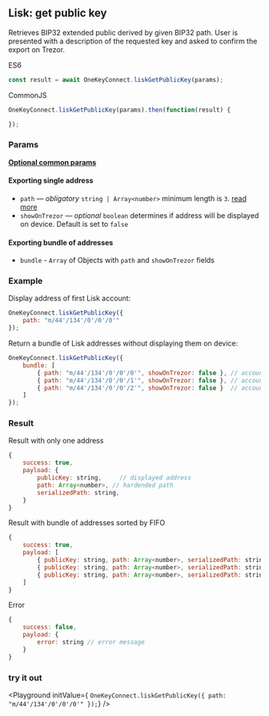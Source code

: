 
## Lisk: get public key
Retrieves BIP32 extended public derived by given BIP32 path.
User is presented with a description of the requested key and asked to confirm the export on Trezor.

ES6
```javascript
const result = await OneKeyConnect.liskGetPublicKey(params);
```

CommonJS
```javascript
OneKeyConnect.liskGetPublicKey(params).then(function(result) {

});
```

### Params
[****Optional common params****](./commonParams)
#### Exporting single address
* `path` — *obligatory* `string | Array<number>` minimum length is `3`. [read more](./path)
* `showOnTrezor` — *optional* `boolean` determines if address will be displayed on device. Default is set to `false`

#### Exporting bundle of addresses
* `bundle` - `Array` of Objects with `path` and `showOnTrezor` fields

### Example
Display address of first Lisk account:
```javascript
OneKeyConnect.liskGetPublicKey({
    path: "m/44'/134'/0'/0'/0'"
});
```
Return a bundle of Lisk addresses without displaying them on device:
```javascript
OneKeyConnect.liskGetPublicKey({
    bundle: [
        { path: "m/44'/134'/0'/0'/0'", showOnTrezor: false }, // account 1
        { path: "m/44'/134'/0'/0'/1'", showOnTrezor: false }, // account 2
        { path: "m/44'/134'/0'/0'/2'", showOnTrezor: false }  // account 3
    ]
});
```

### Result
Result with only one address
```javascript
{
    success: true,
    payload: {
        publicKey: string,     // displayed address
        path: Array<number>, // hardended path
        serializedPath: string,
    }
}
```
Result with bundle of addresses sorted by FIFO
```javascript
{
    success: true,
    payload: [
        { publicKey: string, path: Array<number>, serializedPath: string }, // account 1
        { publicKey: string, path: Array<number>, serializedPath: string }, // account 2
        { publicKey: string, path: Array<number>, serializedPath: string }  // account 3
    ]
}
```
Error
```javascript
{
    success: false,
    payload: {
        error: string // error message
    }
}
```


### try it out
<Playground
    initValue={
`OneKeyConnect.liskGetPublicKey({
    path: "m/44'/134'/0'/0'/0'"
});`}
/>

